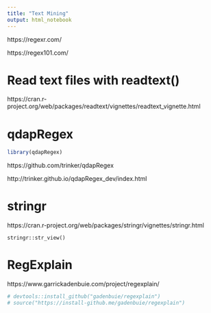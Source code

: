 ```yaml
---
title: "Text Mining"
output: html_notebook
---
```



https://regexr.com/

https://regex101.com/

# Read text files with readtext()

https://cran.r-project.org/web/packages/readtext/vignettes/readtext_vignette.html


# qdapRegex

```r
library(qdapRegex)
```


https://github.com/trinker/qdapRegex

http://trinker.github.io/qdapRegex_dev/index.html

# stringr

https://cran.r-project.org/web/packages/stringr/vignettes/stringr.html

```
stringr::str_view()
```


# RegExplain

https://www.garrickadenbuie.com/project/regexplain/


```r
# devtools::install_github("gadenbuie/regexplain")
# source("https://install-github.me/gadenbuie/regexplain")
```



